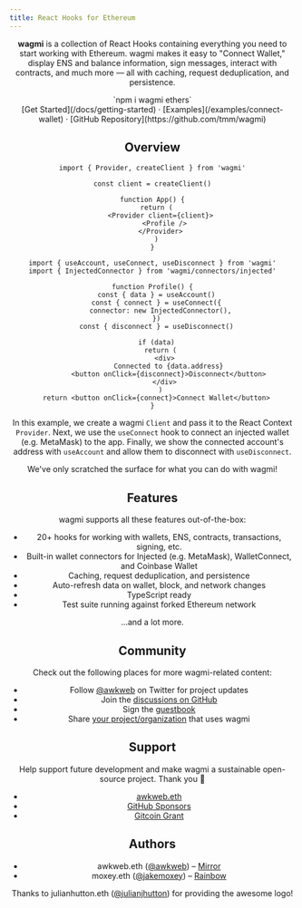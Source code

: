 ```yaml
---
title: React Hooks for Ethereum
---
```



<Header />

**wagmi** is a collection of React Hooks containing everything you need to start working with Ethereum. wagmi makes it easy to "Connect Wallet," display ENS and balance information, sign messages, interact with contracts, and much more — all with caching, request deduplication, and persistence.

<div className="mt-16 mb-4 text-center">`npm i wagmi ethers`</div>

<div className="mb-20 text-center">
  [Get Started](/docs/getting-started) · [Examples](/examples/connect-wallet) ·
  [GitHub Repository](https://github.com/tmm/wagmi)
</div>

## Overview

```tsx
import { Provider, createClient } from 'wagmi'

const client = createClient()

function App() {
  return (
    <Provider client={client}>
      <Profile />
    </Provider>
  )
}
```

```tsx
import { useAccount, useConnect, useDisconnect } from 'wagmi'
import { InjectedConnector } from 'wagmi/connectors/injected'

function Profile() {
  const { data } = useAccount()
  const { connect } = useConnect({
    connector: new InjectedConnector(),
  })
  const { disconnect } = useDisconnect()

  if (data)
    return (
      <div>
        Connected to {data.address}
        <button onClick={disconnect}>Disconnect</button>
      </div>
    )
  return <button onClick={connect}>Connect Wallet</button>
}
```

In this example, we create a wagmi `Client` and pass it to the React Context `Provider`. Next, we use the `useConnect` hook to connect an injected wallet (e.g. MetaMask) to the app. Finally, we show the connected account's address with `useAccount` and allow them to disconnect with `useDisconnect`.

We've only scratched the surface for what you can do with wagmi!

## Features

wagmi supports all these features out-of-the-box:

- 20+ hooks for working with wallets, ENS, contracts, transactions, signing, etc.
- Built-in wallet connectors for Injected (e.g. MetaMask), WalletConnect, and Coinbase Wallet
- Caching, request deduplication, and persistence
- Auto-refresh data on wallet, block, and network changes
- TypeScript ready
- Test suite running against forked Ethereum network

...and a lot more.

## Community

Check out the following places for more wagmi-related content:

- Follow [@awkweb](https://twitter.com/awkweb) on Twitter for project updates
- Join the [discussions on GitHub](https://github.com/tmm/wagmi/discussions)
- Sign the [guestbook](https://github.com/tmm/wagmi/discussions/2)
- Share [your project/organization](https://github.com/tmm/wagmi/discussions/201) that uses wagmi

## Support

Help support future development and make wagmi a sustainable open-source project. Thank you 🙏

- [awkweb.eth](https://etherscan.io/enslookup-search?search=awkweb.eth)
- [GitHub Sponsors](https://github.com/sponsors/tmm?metadata_campaign=docs_support)
- [Gitcoin Grant](https://gitcoin.co/grants/4493/wagmi-react-hooks-library-for-ethereum)

## Authors

- awkweb.eth ([@awkweb](https://twitter.com/awkweb)) – [Mirror](https://mirror.xyz)
- moxey.eth ([@jakemoxey](https://twitter.com/jakemoxey)) – [Rainbow](https://rainbow.me)

Thanks to julianhutton.eth ([@julianjhutton](https://twitter.com/julianjhutton)) for providing the awesome logo!

